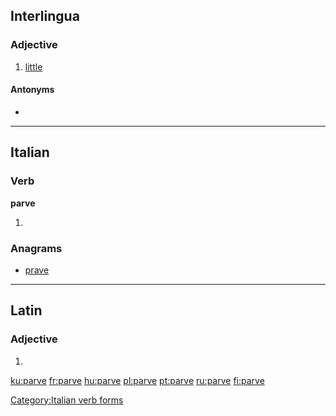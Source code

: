 ==Interlingua==

===Adjective===
{{infl|ia|adjective}}

# [[little]]

====Antonyms====
* {{l|ia|grande}}

----

==Italian==

===Verb===
'''parve'''

# {{conjugation of|parere||3|s|[[past historic]]|lang=it}}

===Anagrams===
* [[prave#Italian|prave]]

[[Category:Italian verb forms]]

----

==Latin==

===Adjective===
{{la-adj-form|parve}}

# {{inflection of|parvus|parvus|voc|m||s|lang=la}}

[[ku:parve]]
[[fr:parve]]
[[hu:parve]]
[[pl:parve]]
[[pt:parve]]
[[ru:parve]]
[[fi:parve]]